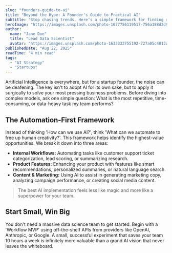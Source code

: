 ```yaml
---
slug: "founders-guide-to-ai"
title: "Beyond the Hype: A Founder's Guide to Practical AI"
subtitle: "Stop chasing trends. Here’s a simple framework for finding real-world AI use cases that actually move the needle for your business."
heroImage: "https://images.unsplash.com/photo-1677756119517-756a188d2d94?auto=format&fit=crop&w=2940&q=80"
author:
  name: "Jane Doe"
  title: "Lead Data Scientist"
  avatar: "https://images.unsplash.com/photo-1633332755192-727a05c4013d?auto=format&fit=crop&w=100&h=100&q=80"
publishedDate: "Aug 22, 2025"
readTime: "4 min read"
tags:
  - "AI Strategy"
  - "Startups"
---
```


Artificial Intelligence is everywhere, but for a startup founder, the noise can be deafening. The key isn't to adopt AI for its own sake, but to apply it surgically to solve your most pressing business problems. Before diving into complex models, ask one simple question: What is the most repetitive, time-consuming, or data-heavy task my team performs?

## The Automation-First Framework

Instead of thinking 'How can we use AI?', think 'What can we automate to free up human creativity?'. This framework helps identify the highest-value opportunities. We break it down into three areas:

- **Internal Workflows:** Automating tasks like customer support ticket categorization, lead scoring, or summarizing research.
- **Product Features:** Enhancing your product with features like smart recommendations, personalized summaries, or natural language search.
- **Content & Marketing:** Using AI to assist in generating marketing copy, analyzing campaign performance, or creating social media content.

> The best AI implementation feels less like magic and more like a superpower for your team.

## Start Small, Win Big

You don't need a massive data science team to get started. Begin with a 'Workflow MVP' using off-the-shelf APIs from providers like OpenAI, Anthropic, or Google. A small, successful experiment that saves your team 10 hours a week is infinitely more valuable than a grand AI vision that never leaves the whiteboard.
